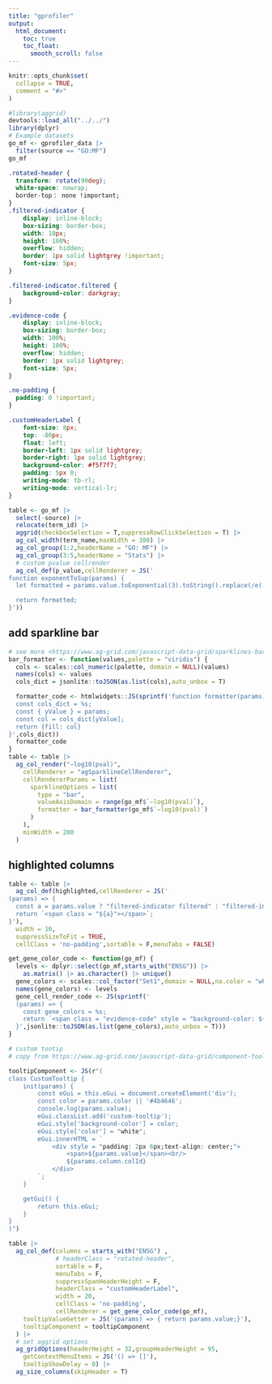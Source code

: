 ```yaml
---
title: "gprofiler"
output:
  html_document:
    toc: true
    toc_float:
      smooth_scroll: false
---
```


```r
knitr::opts_chunk$set(
  collapse = TRUE,
  comment = "#>"
)
```

```r
#library(aggrid)
devtools::load_all("../../")
library(dplyr)
# Example datasets
go_mf <- gprofiler_data |> 
  filter(source == "GO:MF")
go_mf
```

```css
.rotated-header {
  transform: rotate(90deg);
  white-space: nowrap;
  border-top： none !important;
}
.filtered-indicator {
    display: inline-block;
    box-sizing: border-box;
    width: 10px;
    height: 100%;
    overflow: hidden;
    border: 1px solid lightgrey !important;
    font-size: 5px;
}

.filtered-indicator.filtered {
    background-color: darkgray;
}

.evidence-code {
    display: inline-block;
    box-sizing: border-box;
    width: 100%;
    height: 100%;
    overflow: hidden;
    border: 1px solid lightgrey;
    font-size: 5px;
}

.no-padding {
  padding: 0 !important;
}

.customHeaderLabel {
    font-size: 8px;
    top: -80px;
    float: left;
    border-left: 1px solid lightgrey;
    border-right: 1px solid lightgrey;
    background-color: #f5f7f7;
    padding: 5px 0;
    writing-mode: tb-rl;
    writing-mode: vertical-lr;
}
```

```r
table <- go_mf |> 
  select(-source) |> 
  relocate(term_id) |> 
  aggrid(checkboxSelection = T,suppressRowClickSelection = T) |> 
  ag_col_width(term_name,maxWidth = 380) |> 
  ag_col_group(1:2,headerName = "GO: MF") |> 
  ag_col_group(3:5,headerName = "Stats") |> 
  # custom pvalue cellrender
  ag_col_def(p_value,cellRenderer = JS('
function exponentToSup(params) {
  let formatted = params.value.toExponential(3).toString().replace(/e(.*)/, "<sup>$1</sup>");

  return formatted; 
}'))
```

## add sparkline bar


```r
# see more <https://www.ag-grid.com/javascript-data-grid/sparklines-bar-customisation/>
bar_formatter <- function(values,palette = "viridis") {
  cols <- scales::col_numeric(palette, domain = NULL)(values)
  names(cols) <- values
  cols_dict = jsonlite::toJSON(as.list(cols),auto_unbox = T)

  formatter_code <- htmlwidgets::JS(sprintf('function formatter(params) {
  const cols_dict = %s;
  const { yValue } = params;
  const col = cols_dict[yValue];
  return {fill: col}
}',cols_dict))
  formatter_code
}
table <- table |> 
  ag_col_render("−log10(pval)",
    cellRenderer = "agSparklineCellRenderer",
    cellRendererParams = list(
      sparklineOptions = list(
        type = "bar",
        valueAxisDomain = range(go_mf$`−log10(pval)`),
        formatter = bar_formatter(go_mf$`−log10(pval)`)
      )
    ),
    minWidth = 200
  )
```

## highlighted columns

```r
table <- table |> 
  ag_col_def(highlighted,cellRenderer = JS('
(params) => {
  const a = params.value ? "filtered-indicator filtered" : "filtered-indicator";
  return `<span class = "${a}"></span>`;
}'),
  width = 10,
  suppressSizeToFit = TRUE,
  cellClass = 'no-padding',sortable = F,menuTabs = FALSE)
```

```r
get_gene_color_code <- function(go_mf) {
  levels <- dplyr::select(go_mf,starts_with("ENSG")) |> 
    as.matrix() |> as.character() |> unique()
  gene_colors <- scales::col_factor("Set1",domain = NULL,na.color = "white")(levels)
  names(gene_colors) <- levels
  gene_cell_render_code <- JS(sprintf('
  (params) => {
    const gene_colors = %s;
    return `<span class = "evidence-code" style = "background-color: ${gene_colors[params.value]}"></span>`;
  }',jsonlite::toJSON(as.list(gene_colors),auto_unbox = T)))
}

# custom tootip
# copy from https://www.ag-grid.com/javascript-data-grid/component-tooltip/

tooltipComponent <- JS(r"(
class CustomTooltip {
    init(params) {
        const eGui = this.eGui = document.createElement('div');
        const color = params.color || '#4b4646';
        console.log(params.value);
        eGui.classList.add('custom-tooltip');
        eGui.style['background-color'] = color;
        eGui.style['color'] = "white";
        eGui.innerHTML = `
            <div style = "padding: 2px 6px;text-align: center;">
                <span>${params.value}</span><br/>
                ${params.column.colId}
            </div>
        `;
    }

    getGui() {
        return this.eGui;
    }
}
)")

table |> 
  ag_col_def(columns = starts_with("ENSG") ,
             # headerClass = "rotated-header",
             sortable = F,
             menuTabs = F,
             suppressSpanHeaderHeight = F,
             headerClass = "customHeaderLabel",
             width = 20,
             cellClass = 'no-padding',
             cellRenderer = get_gene_color_code(go_mf),
    tooltipValueGetter = JS('(params) => { return params.value;}'),
    tooltipComponent = tooltipComponent
  ) |> 
  # set aggrid options
  ag_gridOptions(headerHeight = 32,groupHeaderHeight = 95,
    getContextMenuItems = JS('() => []'),
    tooltipShowDelay = 0) |> 
  ag_size_columns(skipHeader = T)
```
